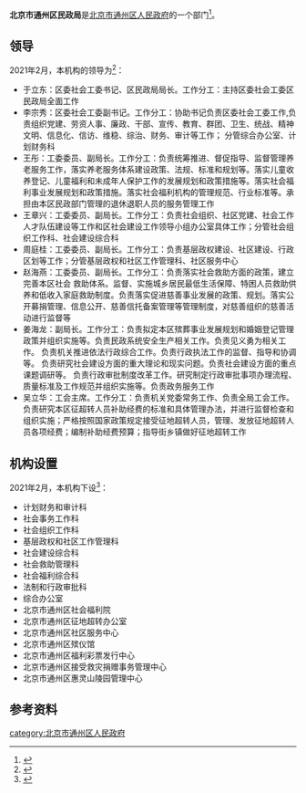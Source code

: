 {{coord|display=title}}
{{Infobox PRCG 
|中共机构名称 = <!--可选，用于中共党、团、群系统的机构，自动套红、分类 -->
|机构名称 = 北京市通州区民政局
|机构名称2 = 
|对国外称 = 
|标志1 = <!-- 可用于下列机构印章中心图案（按官方规定）：Danghui R.svg 或 {{中国国徽名}} 或 CPPCC emblem.png，此时该机构标志列于“标志2”-->
|标志1宽度 = 
|标志1说明 = 
|标志2 = <!-- 可用于下列机构印章中心图案（按官方规定）：Red_star.svg（多数省部级以下行政机关以及多数事业单位），此时该机构标志列于“标志1”-->
|标志2宽度 = 
|标志2说明 = 
|牌子2 = <!--“一个机构两块牌子”且条目未合并时用。若“单机构的多牌子”在同一条目，可在“机构名称”栏换行并列——其中中共组织应用红色字体。另外，同一机构更名前的旧牌子列在“前身”，继承其他机构的牌子的情况则说明于“被接替者”。-->
|加挂牌子 = 
|合署办公 = <!-- “合署办公”且条目未合并时用。如在同一条目应各有各的信息框 -->
|中共合署办公  =  <!-- 与中共机构合署办公 -->
|人员名称 = <!--缺省时显示为“'''主要官员'''” -->
|人员链接 = <!--该机构人员介绍条目/段落的百科内部链接，自动加“[[　|　]]” 。-->
|届数 = 
|任期始 = 
|任期终 = 
|职位1 = 
|人员1 = 
|衔级1 = 
|职位2 = 
|职数2 = <!-- 编制人数 -->
|人员2 = <!-- 形如：[[单名|单　名]]{{wrap}}[[某某某_(中国政府官员)|某某某]] -->
|人数2 = <!-- 实有现任人数 -->
|职位3 = 
|人员3 = 
|职位4 = 
|人员4 = 
|职位5 = 
|人员5 = 
|上诉法院 =  <!-- 非终审法院适用 -->
|上级机构 = <!-- 不分业务/组织时，或者有特殊上级机构如政法委时 -->
|业务上级 =  <!-- 地方政府部门等适用 -->
|组织上级 = [[北京市通州区人民政府|北京市通州区人民政府]]
|中共上级 = 
|中共本级 = 
|本级纪检监察 = <!-- 自2018年6月起，中央纪委国家监委统一设立派驻机构，名称为“中央纪律检查委员会国家监察委员会派驻纪检监察组”。 -->
|机构类型 = <!-- 如：中级人民法院、中共中央直属机构 -->
|行政级别 = <!-- 中央编制填：正国级、副国级、正部级、副部级、正司局级、副司局级……，地方编制填：正省级、副省级、正地厅级、副地厅级…… 自动设页面分类（后缀“单位”） -->
|授权法源 = <!-- 如：宪法、人大决定、行政法规 -->
|组织法规 = <!-- 如：组织法、“三定”规定 -->
|职能 = 
|职责 = 
|权限 = 
|管辖范围 = 
|编制人数 = 
|在职人数 = 
|离退人数 =
|履行出资人职责的机构 = <!-- 如：国资委、财政部 -->
|注册资金 = 
|总资产 = 
|总负债 = 
|资产负债率 = 
|年度拨款 = 
|年度支出 = 
<!--“下级机构”栏一般用于列出/链接下级机构的分类和每类机构的个数；具体机构名可以列举在条目正文、有关列表、子机构导航模板（没有子机构导航模板时或必要时也可以制作利用本模板制作{{某母机构信息框}}模板，导航子机构的类别等特殊条目）-->
|下级链接 = <!--下级机构条目/段落的百科内部链接，自动加“[[　|　]]” 。-->
|子类1 = <!--如：办公厅-->
|子项1 = <!--如：1-->
|子类2 = <!-- 如：内设机构 -->
|子项2 = 
|子类2.1 = <!-- 如：批准/实有内设机构数 -->
|子项2.1 =
|子类2.2 = <!-- 如：职能司局/处/室 -->
|子项2.2 = 
|子类10 = <!-- 如：[[国务院部委管理的国家局|国家局]] -->
|子项10 = <!-- 如：[[国家信访局|国家信访局]] -->
|电话 = {{tel|86|10|69546231}}
|电话0 = <!-- 特服热线 -->
|电子邮件=
|官网 = 
|公开 = <!-- 政府信息公开处，如官网信息公开专栏 -->
|场所1 = 办公地址
|地址1 = [[北京市|北京市]][[通州区_(北京市)|通州区]]九棵树东路甲442号永安大厦<ref name="机构信息">{{cite web |title=机构信息 |url=http://www.bjtzh.gov.cn/bjtz/xxfb/mzj/jbxx.shtml |website=北京市通州区人民政府 |accessdate=2021-02-16 |archive-date=2020-08-08 |archive-url=https://web.archive.org/web/20200808084608/http://www.bjtzh.gov.cn/bjtz/xxfb/mzj/jbxx.shtml }}</ref>
|邮址1 =
|邮编1 = 101100
|电话1 = 
|交通1 =
|官网1 =
|场所2 = <!-- 如：某部门、服务大厅、信访处等等 -->
|邮编2 =
|交通2 =
|官网2 =
|场所3 =
|邮编3 =
|交通3 =
|官网3 =
|链接 = <!-- 相关链接 -->
|账户 =
|沿革链接 = <!--机构沿革目/段落的百科内部链接，自动加“[[　|　]]” 。-->
|被接替者 =
|时期1 =
|机构1 =
|时期2 =
|机构2 =
|时期3 =
|机构3 =
|接替者 =
|image1 =
|width1 =
|caption1 =
|脚注 = <!-- 脚注区。可以用<references />，避免使用{{Reflist}}。没有脚注的留空。-->
}}
'''北京市通州区民政局'''是[[北京市通州区人民政府|北京市通州区人民政府]]的一个部门<ref name="机构职责">{{cite web |title=机构职责 |url=http://www.bjtzh.gov.cn/bjtz/xxfb/mzj/zyzz.shtml |website=北京市通州区人民政府 |accessdate=2021-02-16}}</ref>。

==领导==
2021年2月，本机构的领导为<ref name="领导介绍">{{cite web |title=领导介绍 |url=http://www.bjtzh.gov.cn/bjtz/xxfb/mzj/ldjs.shtml |website=北京市通州区人民政府 |accessdate=2021-02-16 |archive-date=2020-08-07 |archive-url=https://web.archive.org/web/20200807082330/http://www.bjtzh.gov.cn/bjtz/xxfb/mzj/ldjs.shtml }}</ref>：
* 于立东：区委社会工委书记、区民政局局长。工作分工：主持区委社会工委区民政局全面工作
* 李宗秀：区委社会工委副书记。工作分工：协助书记负责区委社会工委工作,负责组织党建、劳资人事、廉政、干部、宣传、教育、群团、卫生、统战、精神文明、信息化、信访、维稳、综治、财务、审计等工作； 分管综合办公室、计划财务科
* 王彤：工委委员、副局长。工作分工：负责统筹推进、督促指导、监督管理养老服务工作，落实养老服务体系建设政策、法规、标准和规划等。落实儿童收养登记、儿童福利和未成年人保护工作的发展规划和政策措施等。落实社会福利事业发展规划和政策措施。落实社会福利机构的管理规范、行业标准等。承担由本区民政部门管理的退休退职人员的服务管理工作
* 王章兴：工委委员、副局长。工作分工：负责社会组织、社区党建、社会工作人才队伍建设等工作和区社会建设工作领导小组办公室具体工作；分管社会组织工作科、社会建设综合科
* 周庭桂：工委委员、副局长。工作分工：负责基层政权建设、社区建设、行政区划等工作；分管基层政权和社区工作管理科、社区服务中心
* 赵海燕：工委委员、副局长。工作分工：负责落实社会救助方面的政策，建立完善本区社会 救助体系。监督、实施城乡居民最低生活保障、特困人员救助供养和低收入家庭救助制度。负责落实促进慈善事业发展的政策、规划。落实公开募捐管理、信息公开、慈善信托备案管理等管理制度，对慈善组织的慈善活动进行监督等
* 姜海龙：副局长。工作分工：负责拟定本区殡葬事业发展规划和婚姻登记管理政策并组织实施等。负责民政系统安全生产相关工作。负责见义勇为相关工作。 负责机关推进依法行政综合工作。负责行政执法工作的监督、指导和协调等。 负责研究社会建设方面的重大理论和现实问题。负责社会建设方面的重点课题调研等。 负责行政审批制度改革工作。研究制定行政审批事项办理流程、质量标准及工作规范并组织实施等。负责政务服务工作
* 吴立华：工会主席。工作分工：负责机关党委常务工作、负责全局工会工作。负责研究本区征超转人员补助经费的标准和具体管理办法，并进行监督检查和组织实施；严格按照国家政策规定接受征地超转人员，管理、发放征地超转人员各项经费；编制补助经费预算；指导街乡镇做好征地超转工作

==机构设置==
2021年2月，本机构下设<ref name="机构设置">{{cite web |title=机构设置 |url=http://www.bjtzh.gov.cn/bjtz/xxfb/mzj/nsjg.shtml |website=北京市通州区人民政府 |accessdate=2021-02-16 |archive-date=2020-08-07 |archive-url=https://web.archive.org/web/20200807125240/http://www.bjtzh.gov.cn/bjtz/xxfb/mzj/nsjg.shtml }}</ref>：
* 计划财务和审计科
* 社会事务工作科
* 社会组织工作科
* 基层政权和社区工作管理科
* 社会建设综合科
* 社会救助管理科
* 社会福利综合科
* 法制和行政审批科
* 综合办公室
* 北京市通州区社会福利院
* 北京市通州区征地超转办公室
* 北京市通州区社区服务中心
* 北京市通州区殡仪馆
* 北京市通州区福利彩票发行中心
* 北京市通州区接受救灾捐赠事务管理中心
* 北京市通州区惠灵山陵园管理中心

==参考资料==
{{reflist}}

[[category:北京市通州区人民政府|category:北京市通州区人民政府]]